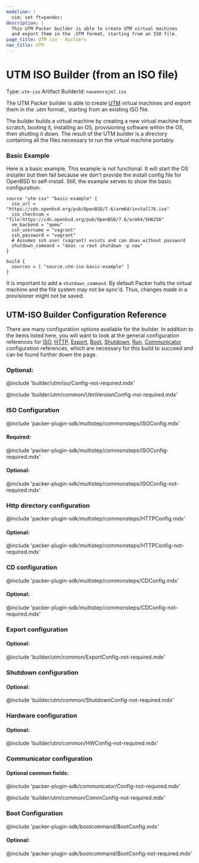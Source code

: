 ```yaml
---
modeline: |
  vim: set ft=pandoc:
description: |
  This UTM Packer builder is able to create UTM virtual machines
  and export them in the .UTM format, starting from an ISO file.
page_title: UTM iso - Builders
nav_title: UTM
---
```


# UTM ISO Builder (from an ISO file)

Type: `utm-iso`
Artifact BuilderId: `naveenrajm7.iso`

The UTM Packer builder is able to create
[UTM](https://mac.getutm.app/) virtual machines and export them in
the .utm format., starting from an existing ISO file.

The builder builds a virtual machine by creating 
a new virtual machine from scratch, booting it, installing an OS, 
provisioning software within the OS, then shutting it down. 
The result of the UTM builder is a directory containing 
all the files necessary to run the virtual machine portably.

<!--
  A basic example on the usage of the builder. Multiple examples
  can be provided to highlight various build configurations.
-->
### Basic Example

Here is a basic example. This example is not functional. 
It will start the OS installer but then fail because we don't provide the install config file for OpenBSD to self-install. 
Still, the example serves to show the basic configuration:

```hcl
source "utm-iso" "basic-example" {
  iso_url = "https://cdn.openbsd.org/pub/OpenBSD/7.6/arm64/install76.iso"
  iso_checksum = "file:https://cdn.openbsd.org/pub/OpenBSD/7.6/arm64/SHA256"
  vm_backend = "qemu"
  ssh_username = "vagrant"
  ssh_password = "vagrant"
  # Assumes ssh user (vagrant) exists and can doas without password
  shutdown_command = "doas -u root shutdown -p now"
}

build {
  sources = [ "source.utm-iso.basic-example" ]
}
```

It is important to add a `shutdown_command`. By default Packer halts the virtual
machine and the file system may not be sync'd. Thus, changes made in a
provisioner might not be saved.

<!-- Builder Configuration Fields -->
## UTM-ISO Builder Configuration Reference

There are many configuration options available for the builder. In addition to
the items listed here, you will want to look at the general configuration
references for [ISO](#iso-configuration),
[HTTP](#http-directory-configuration),
[Export](#export-configuration),
[Boot](#boot-configuration),
[Shutdown](#shutdown-configuration),
[Run](#run-configuration),
[Communicator](#communicator-configuration)
configuration references, which are
necessary for this build to succeed and can be found further down the page.


### Optional:

@include 'builder/utm/iso/Config-not-required.mdx'

@include 'builder/utm/common/UtmVersionConfig-not-required.mdx'




### ISO Configuration

@include 'packer-plugin-sdk/multistep/commonsteps/ISOConfig.mdx'

#### Required:

@include 'packer-plugin-sdk/multistep/commonsteps/ISOConfig-required.mdx'

#### Optional:

@include 'packer-plugin-sdk/multistep/commonsteps/ISOConfig-not-required.mdx'


### Http directory configuration

@include 'packer-plugin-sdk/multistep/commonsteps/HTTPConfig.mdx'

#### Optional:

@include 'packer-plugin-sdk/multistep/commonsteps/HTTPConfig-not-required.mdx'

### CD configuration

@include 'packer-plugin-sdk/multistep/commonsteps/CDConfig.mdx'

#### Optional:

@include 'packer-plugin-sdk/multistep/commonsteps/CDConfig-not-required.mdx'

### Export configuration

#### Optional:

@include 'builder/utm/common/ExportConfig-not-required.mdx'



### Shutdown configuration

#### Optional:

@include 'builder/utm/common/ShutdownConfig-not-required.mdx'

### Hardware configuration

#### Optional:

@include 'builder/utm/common/HWConfig-not-required.mdx'

### Communicator configuration

#### Optional common fields:

@include 'packer-plugin-sdk/communicator/Config-not-required.mdx'

@include 'builder/utm/common/CommConfig-not-required.mdx'



### Boot Configuration

@include 'packer-plugin-sdk/bootcommand/BootConfig.mdx'

#### Optional:

@include 'packer-plugin-sdk/bootcommand/BootConfig-not-required.mdx'



